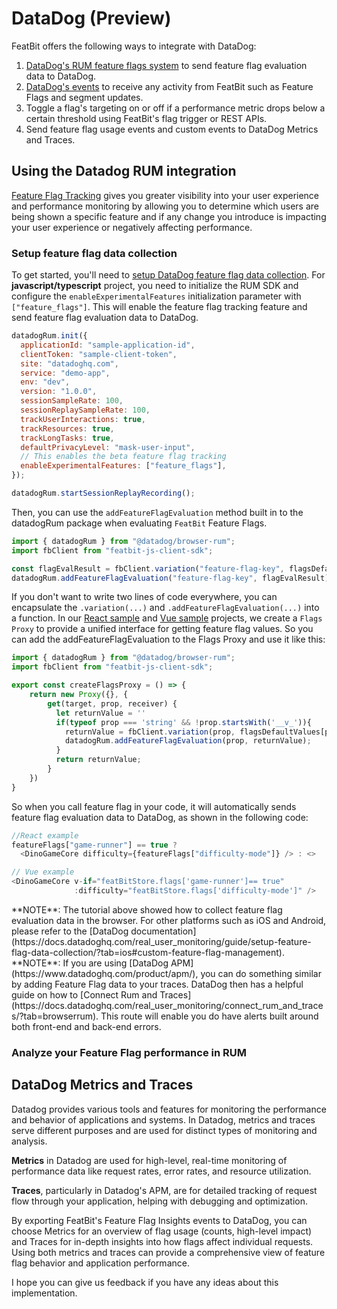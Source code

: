
# DataDog (Preview)

FeatBit offers the following ways to integrate with DataDog:

1. [DataDog's RUM feature flags system](https://docs.datadoghq.com/real_user_monitoring/guide/setup-feature-flag-data-collection/?tab=browser#analyze-your-feature-flag-performance-in-rum) to send feature flag evaluation data to DataDog.
2. [DataDog's events](https://docs.datadoghq.com/api/?lang=bash#events) to receive any activity from FeatBit such as Feature Flags and segment updates.
3. Toggle a flag's targeting on or off if a performance metric drops below a certain threshold using FeatBit's flag trigger or REST APIs.
4. Send feature flag usage events and custom events to DataDog Metrics and Traces.

## Using the Datadog RUM integration

[Feature Flag Tracking](https://docs.datadoghq.com/real_user_monitoring/feature_flag_tracking/) gives you greater visibility into your user experience and performance monitoring by allowing you to determine which users are being shown a specific feature and if any change you introduce is impacting your user experience or negatively affecting performance.

### Setup feature flag data collection

To get started, you'll need to [setup DataDog feature flag data collection](https://docs.datadoghq.com/real_user_monitoring/guide/setup-feature-flag-data-collection). For **javascript/typescript** project, you need to initialize the RUM SDK and configure the `enableExperimentalFeatures` initialization parameter with `["feature_flags"]`. This will enable the feature flag tracking feature and send feature flag evaluation data to DataDog.

```javascript
datadogRum.init({
  applicationId: "sample-application-id",
  clientToken: "sample-client-token",
  site: "datadoghq.com",
  service: "demo-app",
  env: "dev",
  version: "1.0.0",
  sessionSampleRate: 100,
  sessionReplaySampleRate: 100,
  trackUserInteractions: true,
  trackResources: true,
  trackLongTasks: true,
  defaultPrivacyLevel: "mask-user-input",
  // This enables the beta feature flag tracking
  enableExperimentalFeatures: ["feature_flags"],
});

datadogRum.startSessionReplayRecording();
```

Then, you can use the `addFeatureFlagEvaluation` method built in to the datadogRum package when evaluating `FeatBit` Feature Flags.

```javascript
import { datadogRum } from "@datadog/browser-rum";
import fbClient from "featbit-js-client-sdk";

const flagEvalResult = fbClient.variation("feature-flag-key", flagsDefaultValues[prop] || '')
datadogRum.addFeatureFlagEvaluation("feature-flag-key", flagEvalResult);
```

If you don't want to write two lines of code everywhere, you can encapsulate the `.variation(...)` and `.addFeatureFlagEvaluation(...)` into a function. In our [React sample](https://github.com/featbit/featbit-samples/blob/main/samples/dino-game/interactive-demo-react/src/featBit/featBitSlice.js) and [Vue sample](https://github.com/featbit/featbit-samples/blob/main/samples/dino-game/interactive-demo-vue/src/featbit.js) projects, we create a `Flags Proxy` to provide a unified interface for getting feature flag values. So you can add the addFeatureFlagEvaluation to the Flags Proxy and use it like this:

```javascript
import { datadogRum } from "@datadog/browser-rum";
import fbClient from "featbit-js-client-sdk";

export const createFlagsProxy = () => {
    return new Proxy({}, {
        get(target, prop, receiver) {
          let returnValue = ''
          if(typeof prop === 'string' && !prop.startsWith('__v_')){
            returnValue = fbClient.variation(prop, flagsDefaultValues[prop] || '');
            datadogRum.addFeatureFlagEvaluation(prop, returnValue);
          }
          return returnValue;
        }
    })
}
```

So when you call feature flag in your code, it will automatically sends feature flag evaluation data to DataDog, as shown in the following code:

```javascript
//React example
featureFlags["game-runner"] == true ? 
  <DinoGameCore difficulty={featureFlags["difficulty-mode"]} /> : <>

// Vue example
<DinoGameCore v-if="featBitStore.flags['game-runner']== true" 
              :difficulty="featBitStore.flags['difficulty-mode']" />
```


<Callout type="info">
**NOTE**: The tutorial above showed how to collect feature flag evaluation data in the browser. For other platforms such as iOS and Android, please refer to the [DataDog documentation](https://docs.datadoghq.com/real_user_monitoring/guide/setup-feature-flag-data-collection/?tab=ios#custom-feature-flag-management).
</Callout>

<Callout type="info">
**NOTE**: If you are using [DataDog APM](https://www.datadoghq.com/product/apm/), you can do something similar by adding Feature Flag data to your traces. DataDog then has a helpful guide on how to [Connect Rum and Traces](https://docs.datadoghq.com/real_user_monitoring/connect_rum_and_traces/?tab=browserrum). This route will enable you do have alerts built around both front-end and back-end errors.
</Callout>

### Analyze your Feature Flag performance in RUM

## DataDog Metrics and Traces

Datadog provides various tools and features for monitoring the performance and behavior of applications and systems. In Datadog, metrics and traces serve different purposes and are used for distinct types of monitoring and analysis.

**Metrics** in Datadog are used for high-level, real-time monitoring of performance data like request rates, error rates, and resource utilization.

**Traces**, particularly in Datadog's APM, are for detailed tracking of request flow through your application, helping with debugging and optimization.

By exporting FeatBit's Feature Flag Insights events to DataDog, you can choose Metrics for an overview of flag usage (counts, high-level impact) and Traces for in-depth insights into how flags affect individual requests. Using both metrics and traces can provide a comprehensive view of feature flag behavior and application performance.

I hope you can give us feedback if you have any ideas about this implementation.
